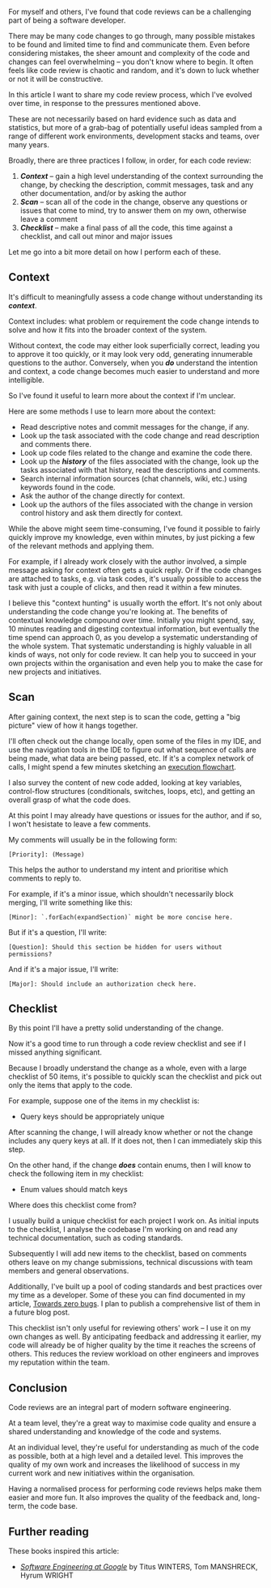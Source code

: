  
For myself and others, I've found that code reviews can be a challenging part of being a software developer.

There may be many code changes to go through, many possible mistakes to be found and limited time to find and communicate them. Even before considering mistakes, the sheer amount and complexity of the code and changes can feel overwhelming – you don't know where to begin. It often feels like code review is chaotic and random, and it's down to luck whether or not it will be constructive.

In this article I want to share my code review process, which I've evolved over time, in response to the pressures mentioned above.

These are not necessarily based on hard evidence such as data and statistics, but more of a grab-bag of potentially useful ideas sampled from a range of different work environments, development stacks and teams, over many years.

Broadly, there are three practices I follow, in order, for each code review:

1. **_Context_** – gain a high level understanding of the context surrounding the change, by checking the description, commit messages, task and any other documentation, and/or by asking the author
2. **_Scan_** – scan all of the code in the change, observe any questions or issues that come to mind, try to answer them on my own, otherwise leave a comment
3. **_Checklist_** – make a final pass of all the code, this time against a checklist, and call out minor and major issues

Let me go into a bit more detail on how I perform each of these.

## Context

It's difficult to meaningfully assess a code change without understanding its **_context_**.

Context includes: what problem or requirement the code change intends to solve and how it fits into the broader context of the system.

Without context, the code may either look superficially correct, leading you to approve it too quickly, or it may look very odd, generating innumerable questions to the author. Conversely, when you **_do_** understand the intention and context, a code change becomes much easier to understand and more intelligible.

So I've found it useful to learn more about the context if I'm unclear.

Here are some methods I use to learn more about the context:

- Read descriptive notes and commit messages for the change, if any.
- Look up the task associated with the code change and read description and comments there.
- Look up code files related to the change and examine the code there.
- Look up the **_history_** of the files associated with the change, look up the tasks associated with that history, read the descriptions and comments.
- Search internal information sources (chat channels, wiki, etc.) using keywords found in the code.
- Ask the author of the change directly for context.
- Look up the authors of the files associated with the change in version control history and ask them directly for context.

While the above might seem time-consuming, I've found it possible to fairly quickly improve my knowledge, even within minutes, by just picking a few of the relevant methods and applying them.

For example, if I already work closely with the author involved, a simple message asking for context often gets a quick reply. Or if the code changes are attached to tasks, e.g. via task codes, it's usually possible to access the task with just a couple of clicks, and then read it within a few minutes.

I believe this "context hunting" is usually worth the effort. It's not only about understanding the code change you're looking at. The benefits of contextual knowledge compound over time. Initially you might spend, say, 10 minutes reading and digesting contextual information, but eventually the time spend can approach 0, as you develop a systematic understanding of the whole system. That systematic understanding is highly valuable in all kinds of ways, not only for code review. It can help you to succeed in your own projects within the organisation and even help you to make the case for new projects and initiatives.

## Scan

After gaining context, the next step is to scan the code, getting a "big picture" view of how it hangs together.

I'll often check out the change locally, open some of the files in my IDE, and use the navigation tools in the IDE to figure out what sequence of calls are being made, what data are being passed, etc. If it's a complex network of calls, I might spend a few minutes sketching an [execution flowchart](/articles/visualising-execution-flows).

I also survey the content of new code added, looking at key variables, control-flow structures (conditionals, switches, loops, etc), and getting an overall grasp of what the code does.

At this point I may already have questions or issues for the author, and if so, I won't hesistate to leave a few comments.

My comments will usually be in the following form:

```
[Priority]: (Message)
```

This helps the author to understand my intent and prioritise which comments to reply to.

For example, if it's a minor issue, which shouldn't necessarily block merging, I'll write something like this:

```
[Minor]: `.forEach(expandSection)` might be more concise here.
```

But if it's a question, I'll write:

```
[Question]: Should this section be hidden for users without permissions?
```

And if it's a major issue, I'll write:

```
[Major]: Should include an authorization check here.
```

## Checklist

By this point I'll have a pretty solid understanding of the change.

Now it's a good time to run through a code review checklist and see if I missed anything significant.

Because I broadly understand the change as a whole, even with a large checklist of 50 items, it's possible to quickly scan the checklist and pick out only the items that apply to the code.

For example, suppose one of the items in my checklist is:

- Query keys should be appropriately unique

After scanning the change, I will already know whether or not the change includes any query keys at all. If it does not, then I can immediately skip this step.

On the other hand, if the change **_does_** contain enums, then I will know to check the following item in my checklist:

- Enum values should match keys

Where does this checklist come from?

I usually build a unique checklist for each project I work on. As initial inputs to the checklist, I analyse the codebase I'm working on and read any technical documentation, such as coding standards.

Subsequently I will add new items to the checklist, based on comments others leave on my change submissions, technical discussions with team members and general observations.

Additionally, I've built up a pool of coding standards and best practices over my time as a developer. Some of these you can find documented in my article, [Towards zero bugs](/articles/towards-zero-bugs). I plan to publish a comprehensive list of them in a future blog post.

This checklist isn't only useful for reviewing others' work – I use it on my own changes as well. By anticipating feedback and addressing it earlier, my code will already be of higher quality by the time it reaches the screens of others. This reduces the review workload on other engineers and improves my reputation within the team.

## Conclusion

Code reviews are an integral part of modern software engineering.

At a team level, they're a great way to maximise code quality and ensure a shared understanding and knowledge of the code and systems.

At an individual level, they're useful for understanding as much of the code as possible, both at a high level and a detailed level. This improves the quality of my own work and increases the likelihood of success in my current work and new initiatives within the organisation.

Having a normalised process for performing code reviews helps make them easier and more fun. It also improves the quality of the feedback and, long-term, the code base.

## Further reading

These books inspired this article:

- [_Software Engineering at Google_](https://www.kobo.com/au/en/ebook/software-engineering-at-google) by Titus WINTERS, Tom MANSHRECK, Hyrum WRIGHT
